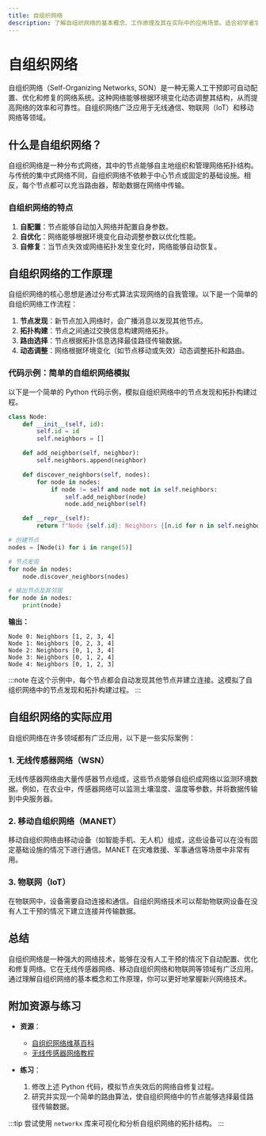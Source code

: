 ```yaml
---
title: 自组织网络
description: 了解自组织网络的基本概念、工作原理及其在实际中的应用场景。适合初学者学习新兴网络技术。
---
```


# 自组织网络

自组织网络（Self-Organizing Networks, SON）是一种无需人工干预即可自动配置、优化和修复的网络系统。这种网络能够根据环境变化动态调整其结构，从而提高网络的效率和可靠性。自组织网络广泛应用于无线通信、物联网（IoT）和移动网络等领域。

## 什么是自组织网络？

自组织网络是一种分布式网络，其中的节点能够自主地组织和管理网络拓扑结构。与传统的集中式网络不同，自组织网络不依赖于中心节点或固定的基础设施。相反，每个节点都可以充当路由器，帮助数据在网络中传输。

### 自组织网络的特点

1. **自配置**：节点能够自动加入网络并配置自身参数。
2. **自优化**：网络能够根据环境变化自动调整参数以优化性能。
3. **自修复**：当节点失效或网络拓扑发生变化时，网络能够自动恢复。

## 自组织网络的工作原理

自组织网络的核心思想是通过分布式算法实现网络的自我管理。以下是一个简单的自组织网络工作流程：

1. **节点发现**：新节点加入网络时，会广播消息以发现其他节点。
2. **拓扑构建**：节点之间通过交换信息构建网络拓扑。
3. **路由选择**：节点根据拓扑信息选择最佳路径传输数据。
4. **动态调整**：网络根据环境变化（如节点移动或失效）动态调整拓扑和路由。

### 代码示例：简单的自组织网络模拟

以下是一个简单的 Python 代码示例，模拟自组织网络中的节点发现和拓扑构建过程。

```python
class Node:
    def __init__(self, id):
        self.id = id
        self.neighbors = []

    def add_neighbor(self, neighbor):
        self.neighbors.append(neighbor)

    def discover_neighbors(self, nodes):
        for node in nodes:
            if node != self and node not in self.neighbors:
                self.add_neighbor(node)
                node.add_neighbor(self)

    def __repr__(self):
        return f"Node {self.id}: Neighbors {[n.id for n in self.neighbors]}"

# 创建节点
nodes = [Node(i) for i in range(5)]

# 节点发现
for node in nodes:
    node.discover_neighbors(nodes)

# 输出节点及其邻居
for node in nodes:
    print(node)
```

**输出：**
```
Node 0: Neighbors [1, 2, 3, 4]
Node 1: Neighbors [0, 2, 3, 4]
Node 2: Neighbors [0, 1, 3, 4]
Node 3: Neighbors [0, 1, 2, 4]
Node 4: Neighbors [0, 1, 2, 3]
```

:::note
在这个示例中，每个节点都会自动发现其他节点并建立连接。这模拟了自组织网络中的节点发现和拓扑构建过程。
:::

## 自组织网络的实际应用

自组织网络在许多领域都有广泛应用，以下是一些实际案例：

### 1. 无线传感器网络（WSN）

无线传感器网络由大量传感器节点组成，这些节点能够自组织成网络以监测环境数据。例如，在农业中，传感器网络可以监测土壤湿度、温度等参数，并将数据传输到中央服务器。

### 2. 移动自组织网络（MANET）

移动自组织网络由移动设备（如智能手机、无人机）组成，这些设备可以在没有固定基础设施的情况下进行通信。MANET 在灾难救援、军事通信等场景中非常有用。

### 3. 物联网（IoT）

在物联网中，设备需要自动连接和通信。自组织网络技术可以帮助物联网设备在没有人工干预的情况下建立连接并传输数据。

## 总结

自组织网络是一种强大的网络技术，能够在没有人工干预的情况下自动配置、优化和修复网络。它在无线传感器网络、移动自组织网络和物联网等领域有广泛应用。通过理解自组织网络的基本概念和工作原理，你可以更好地掌握新兴网络技术。

## 附加资源与练习

- **资源**：
  - [自组织网络维基百科](https://en.wikipedia.org/wiki/Self-organizing_network)
  - [无线传感器网络教程](https://www.tutorialspoint.com/wireless_sensor_network/index.htm)

- **练习**：
  1. 修改上述 Python 代码，模拟节点失效后的网络自修复过程。
  2. 研究并实现一个简单的路由算法，使自组织网络中的节点能够选择最佳路径传输数据。

:::tip
尝试使用 `networkx` 库来可视化和分析自组织网络的拓扑结构。
:::